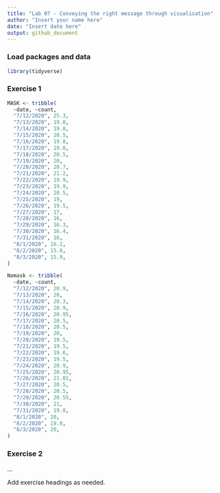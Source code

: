 ```yaml
---
title: "Lab 07 - Conveying the right message through visualisation"
author: "Insert your name here"
date: "Insert date here"
output: github_document
---
```


### Load packages and data

```r
library(tidyverse) 
```

### Exercise 1

```R
MASK <- tribble(
  ~date, ~count,
  "7/12/2020", 25.3,
  "7/13/2020", 19.8,
  "7/14/2020", 19.8,
  "7/15/2020", 20.5,
  "7/16/2020", 19.8,
  "7/17/2020", 19.8,
  "7/18/2020", 20.5,
  "7/19/2020", 20,
  "7/20/2020", 20.7,
  "7/21/2020", 21.2,
  "7/22/2020", 19.9,
  "7/23/2020", 19.9,
  "7/24/2020", 20.5,
  "7/25/2020", 19,
  "7/26/2020", 19.5,
  "7/27/2020", 17,
  "7/28/2020", 16,
  "7/29/2020", 16.3,
  "7/30/2020", 16.4,
  "7/31/2020", 16,
  "8/1/2020", 16.2,
  "8/2/2020", 15.8,
  "8/3/2020", 15.9,
)

Nomask <- tribble(
  ~date, ~count,
  "7/12/2020", 20.9,
  "7/13/2020", 20,
  "7/14/2020", 20.3,
  "7/15/2020", 20.9,
  "7/16/2020", 20.95,
  "7/17/2020", 20.5,
  "7/18/2020", 20.5,
  "7/19/2020", 20,
  "7/20/2020", 19.5,
  "7/21/2020", 19.5,
  "7/22/2020", 19.6,
  "7/23/2020", 19.5,
  "7/24/2020", 20.9,
  "7/25/2020", 20.95,
  "7/26/2020", 21.01,
  "7/27/2020", 20.5,
  "7/28/2020", 20.5,
  "7/29/2020", 20.55,
  "7/30/2020", 21,
  "7/31/2020", 19.8,
  "8/1/2020", 20,
  "8/2/2020", 19.8,
  "8/3/2020", 20,
)

```


### Exercise 2

...

Add exercise headings as needed.
